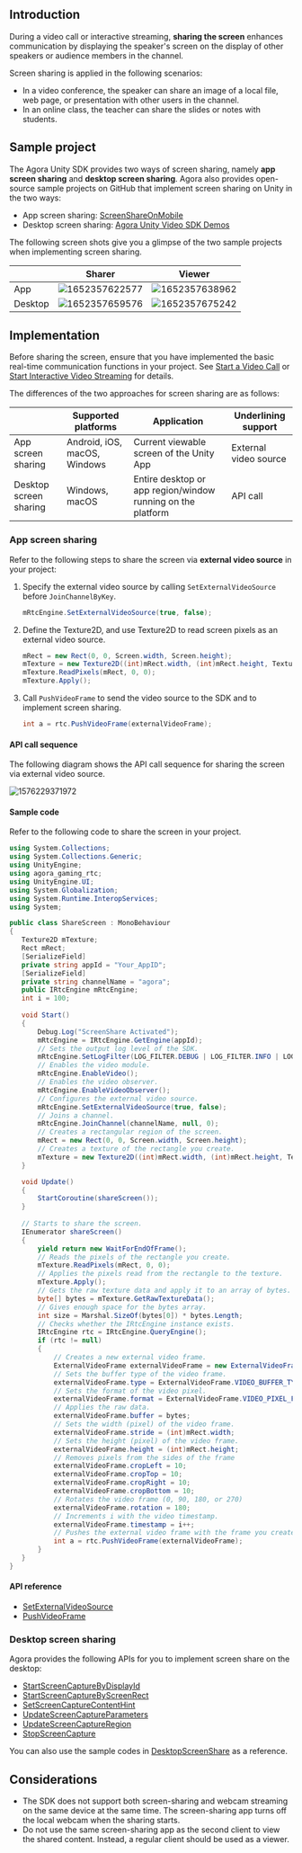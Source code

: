 <PlatformWrapper platform="unity">

## Introduction

During a video call or interactive streaming, **sharing the screen** enhances communication by displaying the speaker's screen on the display of other speakers or audience members in the channel.

Screen sharing is applied in the following scenarios:

- In a video conference, the speaker can share an image of a local file, web page, or presentation with other users in the channel.
- In an online class, the teacher can share the slides or notes with students.

## Sample project

The Agora Unity SDK provides two ways of screen sharing, namely **app screen sharing** and **desktop screen sharing**. Agora also provides open-source sample projects on GitHub that implement screen sharing on Unity in the two ways:
- App screen sharing: [ScreenShareOnMobile](https://github.com/AgoraIO/Agora-Unity-Quickstart/tree/master/API-Example-Unity/Assets/API-Example/examples/advanced/ScreenShareOnMobile)
- Desktop screen sharing: [Agora Unity Video SDK Demos](https://github.com/AgoraIO/Agora-Unity-Quickstart/tree/master/Advanced-Demos)

The following screen shots give you a glimpse of the two sample projects when implementing screen sharing.

|  | Sharer |Viewer|
|--|--|--
| App | ![1652357622577](https://web-cdn.agora.io/docs-files/1652357622577) | ![1652357638962](https://web-cdn.agora.io/docs-files/1652357638962)|
|Desktop| ![1652357659576](https://web-cdn.agora.io/docs-files/1652357659576) | ![1652357675242](https://web-cdn.agora.io/docs-files/1652357675242)|


## Implementation

Before sharing the screen, ensure that you have implemented the basic real-time communication functions in your project. See [Start a Video Call](/3.7.1/video-calling/quickstart-guide/get-started-sdk) or [Start Interactive Video Streaming](../quickstart-guide/start-video-streaming) for details.

The differences of the two approaches for screen sharing are as follows:

|  | Supported platforms | Application | Underlining support |
| ---------------- | ---------------- | ---------------- | ---------------- |
| App screen sharing      | Android, iOS, macOS, Windows      | Current viewable screen of the Unity App      | External video source |
| Desktop screen sharing | Windows, macOS  | Entire desktop or app region/window running on the platform | API call |


### App screen sharing

Refer to the following steps to share the screen via **external video source** in your project:

1. Specify the external video source by calling `SetExternalVideoSource` before `JoinChannelByKey`.

    ```c#
    mRtcEngine.SetExternalVideoSource(true, false);
    ```

2. Define the Texture2D, and use Texture2D to read screen pixels as an external video source.

    ```c#
    mRect = new Rect(0, 0, Screen.width, Screen.height);
    mTexture = new Texture2D((int)mRect.width, (int)mRect.height, TextureFormat.RGBA32, false);
    mTexture.ReadPixels(mRect, 0, 0);
    mTexture.Apply();
    ```
   
3. Call `PushVideoFrame` to send the video source to the SDK and to implement screen sharing.

    ```c#
    int a = rtc.PushVideoFrame(externalVideoFrame);
    ```

#### API call sequence

The following diagram shows the API call sequence for sharing the screen via external video source.

![1576229371972](https://web-cdn.agora.io/docs-files/1576229371972)

#### Sample code

Refer to the following code to share the screen in your project.

```c#
using System.Collections;
using System.Collections.Generic;
using UnityEngine;
using agora_gaming_rtc;
using UnityEngine.UI;
using System.Globalization;
using System.Runtime.InteropServices;
using System;

public class ShareScreen : MonoBehaviour
{
   Texture2D mTexture;
   Rect mRect;
   [SerializeField]
   private string appId = "Your_AppID";
   [SerializeField]
   private string channelName = "agora";
   public IRtcEngine mRtcEngine;
   int i = 100;
	
   void Start()
   {
       Debug.Log("ScreenShare Activated");
       mRtcEngine = IRtcEngine.GetEngine(appId);
       // Sets the output log level of the SDK.
       mRtcEngine.SetLogFilter(LOG_FILTER.DEBUG | LOG_FILTER.INFO | LOG_FILTER.WARNING | LOG_FILTER.ERROR | LOG_FILTER.CRITICAL);
       // Enables the video module.
       mRtcEngine.EnableVideo();
       // Enables the video observer.
       mRtcEngine.EnableVideoObserver();
       // Configures the external video source.
       mRtcEngine.SetExternalVideoSource(true, false);
       // Joins a channel.
       mRtcEngine.JoinChannel(channelName, null, 0);
       // Creates a rectangular region of the screen.
       mRect = new Rect(0, 0, Screen.width, Screen.height);
       // Creates a texture of the rectangle you create.
       mTexture = new Texture2D((int)mRect.width, (int)mRect.height, TextureFormat.RGBA32, false);
   }

   void Update()
   {
       StartCoroutine(shareScreen());
   }
			 
   // Starts to share the screen.
   IEnumerator shareScreen()
   {
       yield return new WaitForEndOfFrame();
       // Reads the pixels of the rectangle you create.
       mTexture.ReadPixels(mRect, 0, 0);
       // Applies the pixels read from the rectangle to the texture.
       mTexture.Apply();
       // Gets the raw texture data and apply it to an array of bytes.
       byte[] bytes = mTexture.GetRawTextureData();
       // Gives enough space for the bytes array.
       int size = Marshal.SizeOf(bytes[0]) * bytes.Length;
       // Checks whether the IRtcEngine instance exists.
       IRtcEngine rtc = IRtcEngine.QueryEngine();
       if (rtc != null)
       {
           // Creates a new external video frame.
           ExternalVideoFrame externalVideoFrame = new ExternalVideoFrame();
           // Sets the buffer type of the video frame.
           externalVideoFrame.type = ExternalVideoFrame.VIDEO_BUFFER_TYPE.VIDEO_BUFFER_RAW_DATA;
           // Sets the format of the video pixel.
           externalVideoFrame.format = ExternalVideoFrame.VIDEO_PIXEL_FORMAT.VIDEO_PIXEL_RGBA;
           // Applies the raw data.
           externalVideoFrame.buffer = bytes;
           // Sets the width (pixel) of the video frame.
           externalVideoFrame.stride = (int)mRect.width;
           // Sets the height (pixel) of the video frame.
           externalVideoFrame.height = (int)mRect.height;
           // Removes pixels from the sides of the frame
           externalVideoFrame.cropLeft = 10;
           externalVideoFrame.cropTop = 10;
           externalVideoFrame.cropRight = 10;
           externalVideoFrame.cropBottom = 10;
           // Rotates the video frame (0, 90, 180, or 270)
           externalVideoFrame.rotation = 180;
           // Increments i with the video timestamp.
           externalVideoFrame.timestamp = i++;
           // Pushes the external video frame with the frame you create.
           int a = rtc.PushVideoFrame(externalVideoFrame);
       }
   }
}
```

#### API reference

- [SetExternalVideoSource](./API%20Reference/unity/classagora__gaming__rtc_1_1_i_rtc_engine.html#aae4a31d2375ed620605360ae1199eee8)
- [PushVideoFrame](./API%20Reference/unity/classagora__gaming__rtc_1_1_i_rtc_engine.html#af9e8d34e2a1ac07b8984fb6181a6ab81)

### Desktop screen sharing

Agora provides the following APIs for you to implement screen share on the desktop:

- [StartScreenCaptureByDisplayId](./API%20Reference/unity/classagora__gaming__rtc_1_1_i_rtc_engine.html#a9fa9dd48fc3ecf616d39f6fdf00000c2)
- [StartScreenCaptureByScreenRect](./API%20Reference/unity/classagora__gaming__rtc_1_1_i_rtc_engine.html#a7cc7cb7e1edc249e42c7e171ec85d7a5)
- [SetScreenCaptureContentHint](./API%20Reference/unity/classagora__gaming__rtc_1_1_i_rtc_engine.html#abce8b56ed71e8a4ff0cae0a8454c4b49)
- [UpdateScreenCaptureParameters](./API%20Reference/unity/classagora__gaming__rtc_1_1_i_rtc_engine.html#a26cdd88667b3c85448b1759117ddac7c)
- [UpdateScreenCaptureRegion](./API%20Reference/unity/classagora__gaming__rtc_1_1_i_rtc_engine.html#a3a49178f9f688841e634e6a9519b7060)
- [StopScreenCapture](./API%20Reference/unity/classagora__gaming__rtc_1_1_i_rtc_engine.html#a58ee4ff8e3de98b0b13571031904d2ba)

You can also use the sample codes in [DesktopScreenShare](https://github.com/AgoraIO/Agora-Unity-Quickstart/blob/master/Advanced-Demos/Assets/AgoraEngine/Demo%2B/Scripts/DesktopScreenShare.cs) as a reference.


## Considerations

- The SDK does not support both screen-sharing and webcam streaming on the same device at the same time. The screen-sharing app turns off the local webcam when the sharing starts.
- Do not use the same screen-sharing app as the second client to view the shared content. Instead, a regular client should be used as a viewer.


</PlatformWrapper>